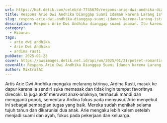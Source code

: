 ```yaml
---
url: https://hot.detik.com/celeb/d-7745670/respons-arie-dwi-andhika-dianggap-suami-idaman-karena-larang-istri-ke-dapur
title: Respons Arie Dwi Andhika Dianggap Suami Idaman karena Larang Istri ke Dapur
slug: respons-arie-dwi-andhika-dianggap-suami-idaman-karena-larang-istri-ke-dapur
description: Respons Arie Dwi Andhika dianggap suami idaman. Itu karena ia larang istri ke dapur.
category:
  - Hiburan
tags:
  - arie dwi andhika
  - Arie Dwi Andhika
  - ardina rasti
pubDate: 2025-01-23
cover: https://awsimages.detik.net.id/api/wm/2025/01/21/potret-romantis-ardina-rasti-kulineran-bareng-suami-di-kafe-hingga-hotel-4_169.png?wid=54&w=650&v=1&t=jpeg
coverAlt: Respons Arie Dwi Andhika Dianggap Suami Idaman karena Larang Istri ke Dapur. (Foto Instagram ardinarasti6)
author: MixtralAI
---
```

Artis Arie Dwi Andhika mengaku melarang istrinya, Ardina Rasti, masuk ke dapur karena ia sendiri suka memasak dan tidak ingin tempat favoritnya direcoki. Ia juga aktif merawat anak-anaknya, termasuk mandi dan mengganti popok, sementara Ardina fokus pada menyusui. Arie menyebut ini sebagai pembagian tugas yang baik. Mereka sudah menikah selama tujuh tahun dan dikaruniai dua anak. Arie mengaku lebih kalem setelah menjadi suami dan ayah, fokus pada pekerjaan dan keluarga.
